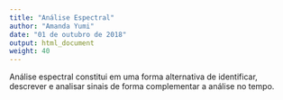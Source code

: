 ```yaml
---
title: "Análise Espectral"
author: "Amanda Yumi"
date: "01 de outubro de 2018"
output: html_document
weight: 40
---
```


Análise espectral constitui em uma forma alternativa de identificar, descrever e
analisar sinais de forma complementar a análise no tempo.